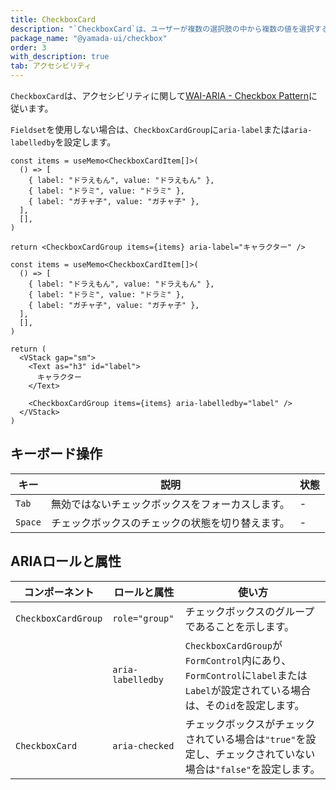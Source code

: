 ```yaml
---
title: CheckboxCard
description: "`CheckboxCard`は、ユーザーが複数の選択肢の中から複数の値を選択するための使用されるコンポーネントです。"
package_name: "@yamada-ui/checkbox"
order: 3
with_description: true
tab: アクセシビリティ
---
```


`CheckboxCard`は、アクセシビリティに関して[WAI-ARIA - Checkbox Pattern](https://www.w3.org/WAI/ARIA/apg/patterns/checkbox)に従います。

`Fieldset`を使用しない場合は、`CheckboxCardGroup`に`aria-label`または`aria-labelledby`を設定します。

```tsx live=false
const items = useMemo<CheckboxCardItem[]>(
  () => [
    { label: "ドラえもん", value: "ドラえもん" },
    { label: "ドラミ", value: "ドラミ" },
    { label: "ガチャ子", value: "ガチャ子" },
  ],
  [],
)

return <CheckboxCardGroup items={items} aria-label="キャラクター" />
```

```tsx live=false
const items = useMemo<CheckboxCardItem[]>(
  () => [
    { label: "ドラえもん", value: "ドラえもん" },
    { label: "ドラミ", value: "ドラミ" },
    { label: "ガチャ子", value: "ガチャ子" },
  ],
  [],
)

return (
  <VStack gap="sm">
    <Text as="h3" id="label">
      キャラクター
    </Text>

    <CheckboxCardGroup items={items} aria-labelledby="label" />
  </VStack>
)
```

## キーボード操作

| キー    | 説明                                             | 状態 |
| ------- | ------------------------------------------------ | ---- |
| `Tab`   | 無効ではないチェックボックスをフォーカスします。 | -    |
| `Space` | チェックボックスのチェックの状態を切り替えます。 | -    |

## ARIAロールと属性

| コンポーネント      | ロールと属性      | 使い方                                                                                                                        |
| ------------------- | ----------------- | ----------------------------------------------------------------------------------------------------------------------------- |
| `CheckboxCardGroup` | `role="group"`    | チェックボックスのグループであることを示します。                                                                              |
|                     | `aria-labelledby` | `CheckboxCardGroup`が`FormControl`内にあり、`FormControl`に`label`または`Label`が設定されている場合は、その`id`を設定します。 |
| `CheckboxCard`      | `aria-checked`    | チェックボックスがチェックされている場合は`"true"`を設定し、チェックされていない場合は`"false"`を設定します。                 |
